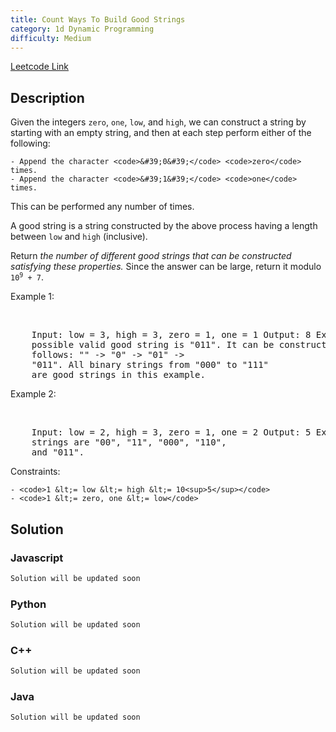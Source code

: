 ```yaml
---
title: Count Ways To Build Good Strings
category: 1d Dynamic Programming
difficulty: Medium
---
```


<Callout>

[Leetcode Link](https://leetcode.com/problems/count-ways-to-build-good-strings)

</Callout>

## Description

Given the integers <code>zero</code>, <code>one</code>, <code>low</code>, and <code>high</code>, we can construct a string by starting with an empty string, and then at each step perform either of the following:

    - Append the character <code>&#39;0&#39;</code> <code>zero</code> times.
    - Append the character <code>&#39;1&#39;</code> <code>one</code> times.

This can be performed any number of times.

A good string is a string constructed by the above process having a length between <code>low</code> and <code>high</code> (inclusive).

Return _the number of different good strings that can be constructed satisfying these properties._ Since the answer can be large, return it modulo <code>10<sup>9</sup> + 7</code>.

Example 1:

<br />
<pre className="overflow-x-auto">
	Input: low = 3, high = 3, zero = 1, one = 1 Output: 8 Explanation: One
	possible valid good string is &quot;011&quot;. It can be constructed as
	follows: &quot;&quot; -&gt; &quot;0&quot; -&gt; &quot;01&quot; -&gt;
	&quot;011&quot;. All binary strings from &quot;000&quot; to &quot;111&quot;
	are good strings in this example.
</pre>

Example 2:

<br />
<pre className="overflow-x-auto">
	Input: low = 2, high = 3, zero = 1, one = 2 Output: 5 Explanation: The good
	strings are &quot;00&quot;, &quot;11&quot;, &quot;000&quot;, &quot;110&quot;,
	and &quot;011&quot;.
</pre>

Constraints:

    - <code>1 &lt;= low &lt;= high &lt;= 10<sup>5</sup></code>
    - <code>1 &lt;= zero, one &lt;= low</code>

## Solution

### Javascript

```javascript
Solution will be updated soon
```

### Python

```python
Solution will be updated soon
```

### C++

```cpp
Solution will be updated soon
```

### Java

```java
Solution will be updated soon
```
